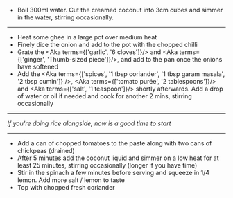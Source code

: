 

- Boil 300ml water.  Cut the creamed coconut into 3cm cubes and simmer in the water, stirring occasionally.

---

- Heat some ghee in a large pot over medium heat
- Finely dice the onion and add to the pot with the chopped chilli
- Grate the <Aka terms={['garlic', '6 cloves']}/> and <Aka terms={['ginger', 'Thumb-sized piece']}/>, and add to the pan once the onions have softened
- Add the <Aka terms={['spices', '1 tbsp coriander', '1 tbsp garam masala', '2 tbsp cumin']} />, <Aka terms={['tomato purée', '2 tablespoons']}/> and <Aka terms={['salt', '1 teaspoon']}/> shortly afterwards. Add a drop of water or oil if needed and cook for another 2 mins, stirring occasionally

---

_If you're doing rice alongside, now is a good time to start_

---

- Add a can of chopped tomatoes to the paste along with two cans of chickpeas (drained)
- After 5 minutes add the coconut liquid and simmer on a low heat for at least 25 minutes, stirring occasionally (longer if you have time)
- Stir in the spinach a few minutes before serving and squeeze in 1/4 lemon.  Add more salt / lemon to taste
- Top with chopped fresh coriander
